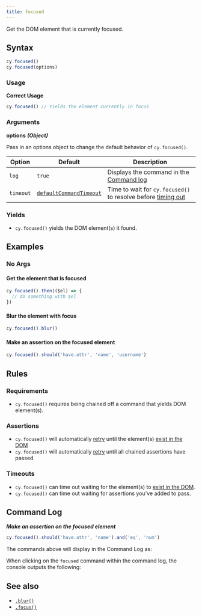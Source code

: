 ```yaml
---
title: focused
---
```


Get the DOM element that is currently focused.

## Syntax

```javascript
cy.focused()
cy.focused(options)
```

### Usage

**<Icon name="check-circle" color="green" /> Correct Usage**

```javascript
cy.focused() // Yields the element currently in focus
```

### Arguments

**<Icon name="angle-right" /> options** **_(Object)_**

Pass in an options object to change the default behavior of `cy.focused()`.

| Option    | Default                                                              | Description                                                                              |
| --------- | -------------------------------------------------------------------- | ---------------------------------------------------------------------------------------- |
| `log`     | `true`                                                               | Displays the command in the [Command log](/guides/core-concepts/cypress-app#command-log) |
| `timeout` | [`defaultCommandTimeout`](/guides/references/configuration#timeouts) | Time to wait for `cy.focused()` to resolve before [timing out](#timeouts)                |

### Yields [<Icon name="question-circle"/>](/guides/core-concepts/introduction-to-cypress#subject-management)

- `cy.focused()` yields the DOM element(s) it found.

## Examples

### No Args

#### Get the element that is focused

```javascript
cy.focused().then(($el) => {
  // do something with $el
})
```

#### Blur the element with focus

```javascript
cy.focused().blur()
```

#### Make an assertion on the focused element

```javascript
cy.focused().should('have.attr', 'name', 'username')
```

## Rules

### Requirements [<Icon name="question-circle"/>](/guides/core-concepts/introduction-to-cypress#chains-of-commands)

- `cy.focused()` requires being chained off a command that yields DOM
element(s).

### Assertions [<Icon name="question-circle"/>](/guides/core-concepts/introduction-to-cypress#assertions)

- `cy.focused()` will automatically
[retry](/guides/core-concepts/retry-ability) until the element(s)
[exist in the DOM](/guides/core-concepts/introduction-to-cypress#default-assertions)</li><li>`cy.focused()`
will automatically [retry](/guides/core-concepts/retry-ability) until all
chained assertions have passed

### Timeouts [<Icon name="question-circle"/>](/guides/core-concepts/introduction-to-cypress#timeouts)

- `cy.focused()` can time out waiting for the element(s) to
[exist in the DOM](/guides/core-concepts/introduction-to-cypress#default-assertions).</li><li>`cy.focused()`
can time out waiting for assertions you've added to pass.

## Command Log

**_Make an assertion on the focused element_**

```javascript
cy.focused().should('have.attr', 'name').and('eq', 'num')
```

The commands above will display in the Command Log as:

<DocsImage src="/img/api/focused/make-assertion-about-focused-element.png" alt="Command Log focused" ></DocsImage>

When clicking on the `focused` command within the command log, the console
outputs the following:

<DocsImage src="/img/api/focused/currently-focused-element-in-an-input.png" alt="console focused" ></DocsImage>

## See also

- [`.blur()`](/api/commands/blur)
- [`.focus()`](/api/commands/focus)
